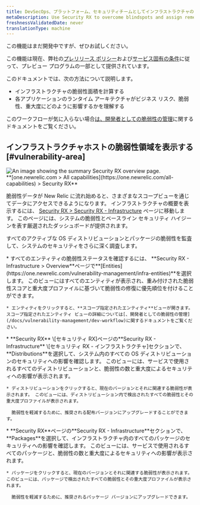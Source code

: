 ```yaml
---
title: DevSecOps、プラットフォーム、セキュリティチームとしてインフラストラクチャの脆弱性を管理する
metaDescription: Use Security RX to overcome blindspots and assign remediation to developers as a security team.
freshnessValidatedDate: never
translationType: machine
---
```


<Callout variant="preview" title="Security RX紹介 - インフラストラクチャ">
  この機能はまだ開発中ですが、ぜひお試しください。

  この機能は現在、弊社の[プレリリース ポリシー](/docs/licenses/license-information/referenced-policies/new-relic-pre-release-policy)および[サービス固有の条件](https://newrelic.com/termsandconditions/service-specific)に従って、プレビュー プログラムの一部として提供されています。
</Callout>

このドキュメントでは、次の方法について説明します。

* インフラストラクチャの脆弱性面積を計算する
* 各アプリケーションのランタイム アーキテクチャがビジネス リスク、脆弱性、重大度にどのように影響するかを理解する

このワークフローが気に入らない場合[は、開発者としての脆弱性の管理](/docs/vulnerability-management/dev-workflow)に関するドキュメントをご覧ください。

## インフラストラクチャホストの脆弱性領域を表示する [#vulnerability-area]

<img title="Security RX overview" alt="An image showing the summary Security RX overview page." src="/images/security_screenshot-infra.webp" />

<figcaption>
  <DNT>
    **[one.newrelic.com &gt; All capabilities](https://one.newrelic.com/all-capabilities) &gt; Security RX**
  </DNT>
</figcaption>

脆弱性データが New Relic に流れ始めると、さまざまなスコープビューを通じてデータにアクセスできるようになります。 インフラストラクチャの概要を表示するには、 [Security RX &gt; Security RX - Infrastructure](https://one.newrelic.com/vulnerability-management/infra-summary) ページに移動します。 このページには、システムの脆弱性とベースライン セキュリティ ハイジーンを表す厳選されたダッシュボードが提供されます。

すべてのアクティブな OS ディストリビューションとパッケージの脆弱性を監査して、システムのセキュリティをさらに深く調査します。

<CollapserGroup>
  <Collapser className="freq-link" id="entity" title="すべてのエンティティの脆弱性を管理する">
    * すべてのエンティティの脆弱性ステータスを確認するには、 **Security RX - Infrastructure &gt; Overview**ページで<DNT>**[Entities](https://one.newrelic.com/vulnerability-management/infra-entities)**</DNT>を選択します。 このビューにはすべてのエンティティが表示され、重み付けされた脆弱性スコアと重大度プロファイルに基づいて脆弱性の修復に優先順位を付けることができます。

    * エンティティをクリックすると、**スコープ指定されたエンティティ**ビューが開きます。 スコープ指定されたエンティティ ビューの詳細については[、開発者としての脆弱性の管理](/docs/vulnerability-management/dev-workflow)に関するドキュメントをご覧ください。
  </Collapser>

  <Collapser className="freq-link" id="library" title="すべてのOSディストリビューションの脆弱性を管理">
    * **Security RX** \[セキュリティ RX]ページの**Security RX - Infrastructure** \[セキュリティ RX - インフラストラクチャ]セクションで、 <DNT>**Distributions**</DNT>を選択して、システム内のすべての OS ディストリビューションのセキュリティへの影響を確認します。 このビューには、サービスで使用されるすべてのディストリビューションと、脆弱性の数と重大度によるセキュリティへの影響が表示されます。

    * ディストリビューションをクリックすると、現在のバージョンとそれに関連する脆弱性が表示されます。 このビューには、ディストリビューション内で検出されたすべての脆弱性とその重大度プロファイルが表示されます。

      脆弱性を軽減するために、推奨される配布バージョンにアップグレードすることができます。
  </Collapser>

  <Collapser className="freq-link" id="library" title="すべてのパッケージの脆弱性を管理する">
    * **Security RX**ページの**Security RX - Infrastructure**セクションで、 <DNT>**Packages**</DNT>を選択して、インフラストラクチャ内のすべてのパッケージのセキュリティへの影響を確認します。 このビューには、サービスで使用されるすべてのパッケージと、脆弱性の数と重大度によるセキュリティへの影響が表示されます。

    * パッケージをクリックすると、現在のバージョンとそれに関連する脆弱性が表示されます。 このビューには、パッケージで検出されたすべての脆弱性とその重大度プロファイルが表示されます。

      脆弱性を軽減するために、推奨されるパッケージ バージョンにアップグレードできます。
  </Collapser>
</CollapserGroup>